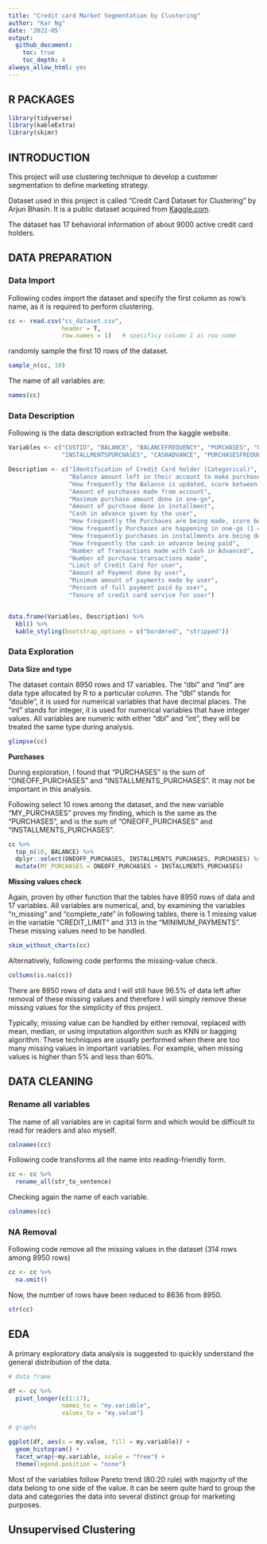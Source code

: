 ```yaml
---
title: "Credit card Market Segmentation by Clustering"
author: "Kar Ng"
date: '2022-05'
output: 
  github_document: 
    toc: true
    toc_depth: 4
always_allow_html: yes
---
```



## R PACKAGES

```r
library(tidyverse)
library(kableExtra)
library(skimr)

```


## INTRODUCTION

This project will use clustering technique to develop a customer segmentation to define marketing strategy. 

Dataset used in this project is called "Credit Card Dataset for Clustering" by Arjun Bhasin. It is a public dataset acquired from [Kaggle.com](https://www.kaggle.com/datasets/arjunbhasin2013/ccdata).

The dataset has 17 behavioral information of about 9000 active credit card holders.

## DATA PREPARATION

### Data Import

Following codes import the dataset and specify the first column as row's name, as it is required to perform clustering. 

```r
cc <- read.csv("cc_dataset.csv",
               header = T,
               row.names = 1)   # specificy column 1 as row name 

```

randomly sample the first 10 rows of the dataset. 

```r
sample_n(cc, 10)

```

The name of all variables are:

```r
names(cc)

```


### Data Description

Following is the data description extracted from the kaggle website.

```r

Variables <- c("CUSTID", "BALANCE", "BALANCEFREQUENCY", "PURCHASES", "ONEOFFPURCHASES",
               "INSTALLMENTSPURCHASES", "CASHADVANCE", "PURCHASESFREQUENCY", "ONEOFFPURCHASESFREQUENCY", "PURCHASESINSTALLMENTSFREQUENCY", "CASHADVANCEFREQUENCY", "CASHADVANCETRX", "PURCHASESTRX", "CREDITLIMIT", "PAYMENTS", "MINIMUM_PAYMENTS", "PRCFULLPAYMENT", "TENURE")

Description <- c("Identification of Credit Card holder (Categorical)",
                 "Balance amount left in their account to make purchases",
                 "How frequently the Balance is updated, score between 0 and 1 (1 = frequently updated, 0 = not frequently updated)",
                 "Amount of purchases made from account",
                 "Maximum purchase amount done in one-go",
                 "Amount of purchase done in installment",
                 "Cash in advance given by the user",
                 "How frequently the Purchases are being made, score between 0 and 1 (1 = frequently purchased, 0 = not frequently purchased)",
                 "How frequently Purchases are happening in one-go (1 = frequently purchased, 0 = not frequently purchased)",
                 "How frequently purchases in installments are being done (1 = frequently done, 0 = not frequently done)",
                 "How frequently the cash in advance being paid",
                 "Number of Transactions made with Cash in Advanced",
                 "Number of purchase transactions made",
                 "Limit of Credit Card for user",
                 "Amount of Payment done by user",
                 "Minimum amount of payments made by user",
                 "Percent of full payment paid by user",
                 "Tenure of credit card service for user")


data.frame(Variables, Description) %>% 
  kbl() %>% 
  kable_styling(bootstrap_options = c("bordered", "stripped"))

```

### Data Exploration

**Data Size and type**

The dataset contain 8950 rows and 17 variables. The "dbl" and "ind" are data type allocated by R to a particular column. The "dbl" stands for "double", it is used for numerical variables that have decimal places. The "int" stands for integer, it is used for numerical variables that have integer values. All variables are numeric with either "dbl" and "int", they will be treated the same type during analysis.

```r
glimpse(cc)

```
**Purchases**

During exploration, I found that "PURCHASES" is the sum of "ONEOFF_PURCHASES" and "INSTALLMENTS_PURCHASES". It may not be important in this analysis.

Following select 10 rows among the dataset, and the new variable "MY_PURCHASES" proves my finding, which is the same as the "PURCHASES", and is the sum of "ONEOFF_PURCHASES" and "INSTALLMENTS_PURCHASES".

```r
cc %>% 
  top_n(10, BALANCE) %>% 
  dplyr::select(ONEOFF_PURCHASES, INSTALLMENTS_PURCHASES, PURCHASES) %>% 
  mutate(MY_PURCHASES = ONEOFF_PURCHASES + INSTALLMENTS_PURCHASES)

```

**Missing values check**

Again, proven by other function that the tables have 8950 rows of data and 17 variables. All variables are numerical, and, by examining the variables "n_missing" and "complete_rate" in following tables, there is 1 missing value in the variable "CREDIT_LIMIT" and 313 in the "MINIMUM_PAYMENTS". These missing values need to be handled. 

```r
skim_without_charts(cc)

```
Alternatively, following code performs the missing-value check.

```r
colSums(is.na(cc))

```
There are 8950 rows of data and I will still have 96.5% of data left after removal of these missing values and therefore I will simply remove these missing values for the simplicity of this project.

Typically, missing value can be handled by either removal, replaced with mean, median, or using imputation algorithm such as KNN or bagging algorithm. These techniques are usually performed when there are too many missing values in important variables. For example, when missing values is higher than 5% and less than 60%. 


## DATA CLEANING

### Rename all variables

The name of all variables are in capital form and which would be difficult to read for readers and also myself.

```r
colnames(cc)
```
Following code transforms all the name into reading-friendly form. 

```r
cc <- cc %>% 
  rename_all(str_to_sentence)

```

Checking again the name of each variable.

```r
colnames(cc)

```

### NA Removal

Following code remove all the missing values in the dataset (314 rows among 8950 rows)

```r
cc <- cc %>% 
  na.omit()

```

Now, the number of rows have been reduced to 8636 from 8950. 

```r
str(cc)
```

## EDA

A primary exploratory data analysis is suggested to quickly understand the general distribution of the data.  

```r

# data frame

df <- cc %>% 
  pivot_longer(c(1:17), 
               names_to = "my.variable", 
               values_to = "my.value")

# graphs

ggplot(df, aes(x = my.value, fill = my.variable)) +
  geom_histogram() +
  facet_wrap(~my.variable, scale = "free") +
  theme(legend.position = "none")


```

Most of the variables follow Pareto trend (80:20 rule) with majority of the data belong to one side of the value. it can be seem quite hard to group the data and categories the data into several distinct group for marketing purposes.



## Unsupervised Clustering


